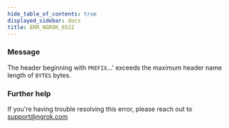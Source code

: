 ```yaml
---
hide_table_of_contents: true
displayed_sidebar: docs
title: ERR_NGROK_6522
---
```


### Message

The header beginning with `PREFIX`...' exceeds the maximum header name length of `BYTES` bytes.

### Further help

If you're having trouble resolving this error, please reach out to [support@ngrok.com](mailto:support@ngrok.com?subject=Help%20with%20ERR_NGROK_6522)
